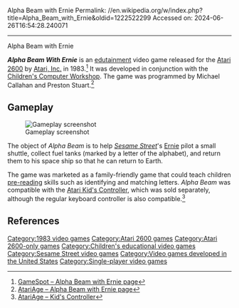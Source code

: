 Alpha Beam with Ernie
Permalink: //en.wikipedia.org/w/index.php?title=Alpha_Beam_with_Ernie&oldid=1222522299
Accessed on: 2024-06-26T16:54:28.240071



------
Alpha Beam with Ernie
{{Multiple issues|
{{More citations needed|date=October 2017}}
{{Notability|Products|date=March 2018}}
}}

{{Infobox VG
|title =
|image= Alpha Beam with Ernie Cover.jpg
|caption = North American cover art
|developer = [[Atari, Inc.]]<br />[[Children's Computer Workshop]]
|publisher = {{vgrelease|JP|Atari|NA|Atari, Inc.}}
|designer = 
|released = {{vgrelease|JP|1983|NA|1983}}
|genre = [[Edutainment]]
|modes = [[Single-player video game|Single-player]]
|platforms = [[Atari 2600]]
}}

'''''Alpha Beam With Ernie''''' is an [[edutainment]] video game released for the [[Atari 2600]] by [[Atari, Inc.]] in 1983.<ref>[http://gamespot.com/atari2600/action/alphabeamwithernie/index.html GameSpot – Alpha Beam with Ernie page]</ref> It was developed in conjunction with the [[Children's Computer Workshop]]. The game was programmed by Michael Callahan and Preston Stuart.<ref>[http://www.atariage.com/software_page.html?SystemID=2600&SoftwareLabelID=987 AtariAge – Alpha Beam with Ernie page]</ref>

== Gameplay ==
[[Image:Alpha_Beam_with_Ernie_Screenshot.png|thumb|left|Gameplay screenshot]]

The object of ''Alpha Beam'' is to help ''[[Sesame Street]]'''s [[Ernie (Sesame Street)|Ernie]] pilot a small shuttle, collect fuel tanks (marked by a letter of the alphabet), and return them to his space ship so that he can return to Earth.

The game was marketed as a family-friendly game that could teach children [[pre-reading]] skills such as identifying and matching letters. ''Alpha Beam'' was compatible with the [http://www.atariage.com/controller_page.php?SystemID=2600&ControllerID=6 Atari Kid's Controller], which was sold separately, although the regular keyboard controller is also compatible.<ref>[https://www.atariage.com/controller_page.php?SystemID=2600&ControllerID=6 AtariAge – Kid's Controller]</ref>
{{Clear}}

== References ==
{{reflist}}

{{Sesame Street}}

[[Category:1983 video games]]
[[Category:Atari 2600 games]]
[[Category:Atari 2600-only games]]
[[Category:Children's educational video games]]
[[Category:Sesame Street video games]]
[[Category:Video games developed in the United States]]
[[Category:Single-player video games]]


{{Atari-stub}}
{{atari-console-stub}}
{{edu-videogame-stub}}